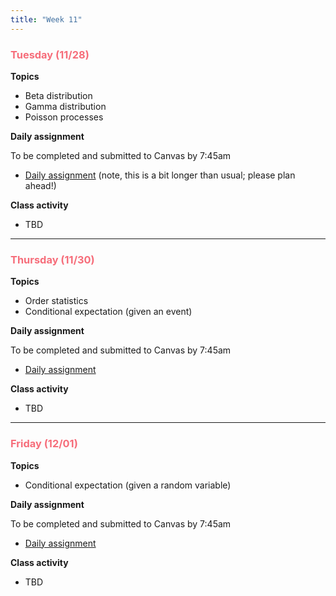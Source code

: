```yaml
---
title: "Week 11"
---
```


::: {style="color: #F66D7A"}
### Tuesday (11/28)
:::

**Topics**

-   Beta distribution
-   Gamma distribution
-   Poisson processes

**Daily assignment**

To be completed and submitted to Canvas by 7:45am

-   [Daily assignment](daily/DA_28.pdf) (note, this is a bit longer than usual; please plan ahead!)

**Class activity**

-   TBD

------------------------------------------------------------------------

::: {style="color: #F66D7A"}
### Thursday (11/30)
:::

**Topics**

-   Order statistics
-   Conditional expectation (given an event)

**Daily assignment**

To be completed and submitted to Canvas by 7:45am

-   [Daily assignment](daily/DA_29.pdf)

**Class activity**

-   TBD

------------------------------------------------------------------------

::: {style="color: #F66D7A"}
### Friday (12/01)
:::

**Topics**

-   Conditional expectation (given a random variable)

**Daily assignment**

To be completed and submitted to Canvas by 7:45am

-   [Daily assignment](daily/DA_30.pdf)

**Class activity**

-   TBD

